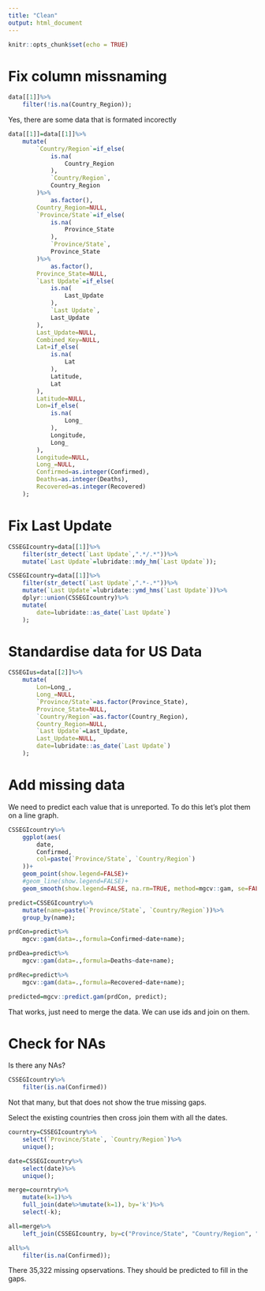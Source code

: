 ```yaml
---
title: "Clean"
output: html_document
---
```


```r
knitr::opts_chunk$set(echo = TRUE)
```

# Fix column missnaming
```r
data[[1]]%>%
	filter(!is.na(Country_Region));
```
Yes, there are some data that is formated incorectly

```r
data[[1]]=data[[1]]%>%
	mutate(
		`Country/Region`=if_else(
			is.na(
				Country_Region
			),
			`Country/Region`,
			Country_Region
		)%>%
			as.factor(),
		Country_Region=NULL,
		`Province/State`=if_else(
			is.na(
				Province_State
			),
			`Province/State`,
			Province_State
		)%>%
			as.factor(),
		Province_State=NULL,
		`Last Update`=if_else(
			is.na(
				Last_Update
			),
			`Last Update`,
			Last_Update
		),
		Last_Update=NULL,
		Combined_Key=NULL,
		Lat=if_else(
			is.na(
				Lat
			),
			Latitude,
			Lat
		),
		Latitude=NULL,
		Lon=if_else(
			is.na(
				Long_
			),
			Longitude,
			Long_
		),
		Longitude=NULL,
		Long_=NULL,
		Confirmed=as.integer(Confirmed),
		Deaths=as.integer(Deaths),
		Recovered=as.integer(Recovered)
	);
```


# Fix Last Update
```r
CSSEGIcountry=data[[1]]%>%
	filter(str_detect(`Last Update`,".*/.*"))%>%
	mutate(`Last Update`=lubridate::mdy_hm(`Last Update`));

CSSEGIcountry=data[[1]]%>%
	filter(str_detect(`Last Update`,".*-.*"))%>%
	mutate(`Last Update`=lubridate::ymd_hms(`Last Update`))%>%
	dplyr::union(CSSEGIcountry)%>%
	mutate(
		date=lubridate::as_date(`Last Update`)
	);
```

# Standardise data for US Data
```r
CSSEGIus=data[[2]]%>%
	mutate(
		Lon=Long_,
		Long_=NULL,
		`Province/State`=as.factor(Province_State),
		Province_State=NULL,
		`Country/Region`=as.factor(Country_Region),
		Country_Region=NULL,
		`Last Update`=Last_Update,
		Last_Update=NULL,
		date=lubridate::as_date(`Last Update`)
	);
```

# Add missing data
We need to predict each value that is unreported.  To do this let's plot them on a line graph.

```r
CSSEGIcountry%>%
	ggplot(aes(
		date,
		Confirmed,
		col=paste(`Province/State`, `Country/Region`)
	))+
	geom_point(show.legend=FALSE)+
	#geom_line(show.legend=FALSE)+
	geom_smooth(show.legend=FALSE, na.rm=TRUE, method=mgcv::gam, se=FALSE);
```

```r
predict=CSSEGIcountry%>%
	mutate(name=paste(`Province/State`, `Country/Region`))%>%
	group_by(name);

prdCon=predict%>%
	mgcv::gam(data=.,formula=Confirmed~date+name);

prdDea=predict%>%
	mgcv::gam(data=.,formula=Deaths~date+name);

prdRec=predict%>%
	mgcv::gam(data=.,formula=Recovered~date+name);
```

```r
predicted=mgcv::predict.gam(prdCon, predict);
```

That works, just need to merge the data.  We can use ids and join on them.


# Check for NAs

Is there any NAs?
```r
CSSEGIcountry%>%
	filter(is.na(Confirmed))
```
Not that many, but that does not show the true missing gaps.

Select the existing countries then cross join them with all the dates.
```r
courntry=CSSEGIcountry%>%
	select(`Province/State`, `Country/Region`)%>%
	unique();

date=CSSEGIcountry%>%
	select(date)%>%
	unique();

merge=courntry%>%
	mutate(k=1)%>%
	full_join(date%>%mutate(k=1), by='k')%>%
	select(-k);

all=merge%>%
	left_join(CSSEGIcountry, by=c("Province/State", "Country/Region", "date"));

all%>%
	filter(is.na(Confirmed));
```

There 35,322 missing opservations.  They should be predicted to fill in the gaps.